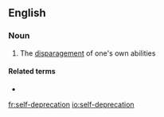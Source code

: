==English==

===Noun===
{{en-noun|head=[[self]]-[[deprecation]]|-}}

# The [[disparagement]] of one's own abilities

====Related terms====
* {{l|en|self-deprecating}}

[[fr:self-deprecation]]
[[io:self-deprecation]]